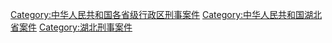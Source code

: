 [[Category:中华人民共和国各省级行政区刑事案件|Category:中华人民共和国各省级行政区刑事案件]]
[[Category:中华人民共和国湖北省案件|Category:中华人民共和国湖北省案件]]
[[Category:湖北刑事案件|Category:湖北刑事案件]]